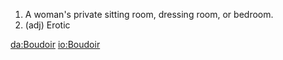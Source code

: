 #A woman's private sitting room, dressing room, or bedroom.
# (adj) Erotic

[[da:Boudoir]]
[[io:Boudoir]]